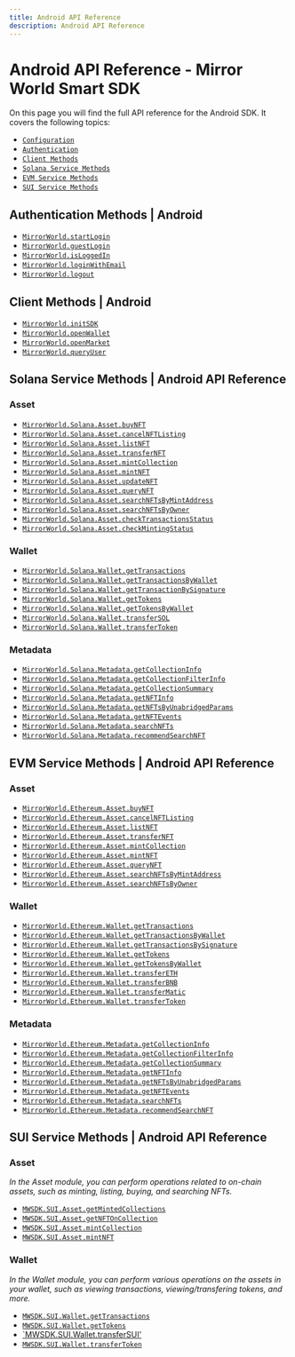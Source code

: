 ```yaml
---
title: Android API Reference
description: Android API Reference
---
```


# Android API Reference - Mirror World Smart SDK

On this page you will find the full API reference for the Android SDK. It covers the following topics:
- [`Configuration`](/api-reference/android/configuration)
- [`Authentication`](/api-reference/android/authentication)
- [`Client Methods`](/api-reference/android/client)
- [`Solana Service Methods`](/api-reference/android/solana)
- [`EVM Service Methods`](/api-reference/android/evm)
- [`SUI Service Methods`](/api-reference/android/sui)

## Authentication Methods | Android
- [`MirrorWorld.startLogin`](/api-reference/android/authentication/startLogin)
- [`MirrorWorld.guestLogin`](/api-reference/android/authentication/guestLogin)
- [`MirrorWorld.isLoggedIn`](/api-reference/android/authentication/isLoggedIn)
- [`MirrorWorld.loginWithEmail`](/api-reference/android/authentication/loginWithEmail)
- [`MirrorWorld.logout`](/api-reference/android/authentication/logout)

## Client Methods | Android
- [`MirrorWorld.initSDK`](/api-reference/android/solana/client/initSDK)
- [`MirrorWorld.openWallet`](/api-reference/android/solana/client/openWallet)
- [`MirrorWorld.openMarket`](/api-reference/android/solana/client/openMarket)
- [`MirrorWorld.queryUser`](/api-reference/android/solana/client/queryUser)

## Solana Service Methods | Android API Reference

### Asset
- [`MirrorWorld.Solana.Asset.buyNFT`](/api-reference/android/solana/asset/buyNFT)
- [`MirrorWorld.Solana.Asset.cancelNFTListing`](/api-reference/android/solana/asset/cancelNFTListing)
- [`MirrorWorld.Solana.Asset.listNFT`](/api-reference/android/solana/asset/listNFT)
- [`MirrorWorld.Solana.Asset.transferNFT`](/api-reference/android/solana/asset/transferNFT)
- [`MirrorWorld.Solana.Asset.mintCollection`](/api-reference/android/solana/asset/mintCollection)
- [`MirrorWorld.Solana.Asset.mintNFT`](/api-reference/android/solana/asset/mintNFT)
- [`MirrorWorld.Solana.Asset.updateNFT`](/api-reference/android/solana/asset/updateNFT)
- [`MirrorWorld.Solana.Asset.queryNFT`](/api-reference/android/solana/asset/queryNFT)
- [`MirrorWorld.Solana.Asset.searchNFTsByMintAddress`](/api-reference/android/solana/asset/searchNFTsByMintAddress)
- [`MirrorWorld.Solana.Asset.searchNFTsByOwner`](/api-reference/android/solana/asset/searchNFTsByOwner)
- [`MirrorWorld.Solana.Asset.checkTransactionsStatus`](/api-reference/android/solana/confirmation/checkTransactionsStatus)
- [`MirrorWorld.Solana.Asset.checkMintingStatus`](/api-reference/android/solana/confirmation/checkMintingStatus)


### Wallet
- [`MirrorWorld.Solana.Wallet.getTransactions`](/api-reference/android/solana/wallet/getTransactions)
- [`MirrorWorld.Solana.Wallet.getTransactionsByWallet`](/api-reference/android/solana/wallet/getTransactionsByWallet)
- [`MirrorWorld.Solana.Wallet.getTransactionBySignature`](/api-reference/android/solana/wallet/getTransactionBySignature)
- [`MirrorWorld.Solana.Wallet.getTokens`](/api-reference/android/solana/wallet/getTokens)
- [`MirrorWorld.Solana.Wallet.getTokensByWallet`](/api-reference/android/solana/wallet/getTokensByWallet)
- [`MirrorWorld.Solana.Wallet.transferSOL`](/api-reference/android/solana/wallet/transferSOL)
- [`MirrorWorld.Solana.Wallet.transferToken`](/api-reference/android/solana/wallet/transferToken)

### Metadata
- [`MirrorWorld.Solana.Metadata.getCollectionInfo`](/api-reference/android/solana/metadata/getCollectionInfo)
- [`MirrorWorld.Solana.Metadata.getCollectionFilterInfo`](/api-reference/android/solana/metadata/getCollectionFilterInfo)
- [`MirrorWorld.Solana.Metadata.getCollectionSummary`](/api-reference/android/solana/metadata/getCollectionSummary)
- [`MirrorWorld.Solana.Metadata.getNFTInfo`](/api-reference/android/solana/metadata/getNFTInfo)
- [`MirrorWorld.Solana.Metadata.getNFTsByUnabridgedParams`](/api-reference/android/solana/metadata/getNFTsByUnabridgedParams)
- [`MirrorWorld.Solana.Metadata.getNFTEvents`](/api-reference/android/solana/metadata/getNFTEvents)
- [`MirrorWorld.Solana.Metadata.searchNFTs`](/api-reference/android/solana/metadata/searchNFTs)
- [`MirrorWorld.Solana.Metadata.recommendSearchNFT`](/api-reference/android/solana/metadata/recommendSearchNFT)

## EVM Service Methods | Android API Reference

### Asset
- [`MirrorWorld.Ethereum.Asset.buyNFT`](/api-reference/android/evm/asset/buyNFT)
- [`MirrorWorld.Ethereum.Asset.cancelNFTListing`](/api-reference/android/evm/asset/cancelNFTListing)
- [`MirrorWorld.Ethereum.Asset.listNFT`](/api-reference/android/evm/asset/listNFT)
- [`MirrorWorld.Ethereum.Asset.transferNFT`](/api-reference/android/evm/asset/transferNFT)
- [`MirrorWorld.Ethereum.Asset.mintCollection`](/api-reference/android/evm/asset/mintCollection)
- [`MirrorWorld.Ethereum.Asset.mintNFT`](/api-reference/android/evm/asset/mintNFT)
- [`MirrorWorld.Ethereum.Asset.queryNFT`](/api-reference/android/evm/asset/queryNFT)
- [`MirrorWorld.Ethereum.Asset.searchNFTsByMintAddress`](/api-reference/android/evm/asset/searchNFTsByMintAddress)
- [`MirrorWorld.Ethereum.Asset.searchNFTsByOwner`](/api-reference/android/evm/asset/searchNFTsByOwner)

### Wallet
- [`MirrorWorld.Ethereum.Wallet.getTransactions`](/api-reference/android/evm/wallet/getTransactions)
- [`MirrorWorld.Ethereum.Wallet.getTransactionsByWallet`](/api-reference/android/evm/wallet/getTransactionsByWallet)
- [`MirrorWorld.Ethereum.Wallet.getTransactionsBySignature`](/api-reference/android/evm/wallet/getTransactionsBySignature)
- [`MirrorWorld.Ethereum.Wallet.getTokens`](/api-reference/android/evm/wallet/getTokens)
- [`MirrorWorld.Ethereum.Wallet.getTokensByWallet`](/api-reference/android/evm/wallet/getTokensByWallet)
- [`MirrorWorld.Ethereum.Wallet.transferETH`](/api-reference/android/evm/wallet/transferETH)
- [`MirrorWorld.Ethereum.Wallet.transferBNB`](/api-reference/android/evm/wallet/transferBNB)
- [`MirrorWorld.Ethereum.Wallet.transferMatic`](/api-reference/android/evm/wallet/transferMatic)
- [`MirrorWorld.Ethereum.Wallet.transferToken`](/api-reference/android/evm/wallet/transferToken)

### Metadata
- [`MirrorWorld.Ethereum.Metadata.getCollectionInfo`](/api-reference/android/evm/metadata/getCollectionInfo)
- [`MirrorWorld.Ethereum.Metadata.getCollectionFilterInfo`](/api-reference/android/evm/metadata/getCollectionFilterInfo)
- [`MirrorWorld.Ethereum.Metadata.getCollectionSummary`](/api-reference/android/evm/metadata/getCollectionSummary)
- [`MirrorWorld.Ethereum.Metadata.getNFTInfo`](/api-reference/android/evm/metadata/getNFTInfo)
- [`MirrorWorld.Ethereum.Metadata.getNFTsByUnabridgedParams`](/api-reference/android/evm/metadata/getNFTsByUnabridgedParams)
- [`MirrorWorld.Ethereum.Metadata.getNFTEvents`](/api-reference/android/evm/metadata/getNFTEvents)
- [`MirrorWorld.Ethereum.Metadata.searchNFTs`](/api-reference/android/evm/metadata/searchNFTs)
- [`MirrorWorld.Ethereum.Metadata.recommendSearchNFT`](/api-reference/android/evm/metadata/recommendSearchNFT)

## SUI Service Methods | Android API Reference

### Asset
*In the Asset module, you can perform operations related to on-chain assets, such as minting, listing, buying, and searching NFTs.*

- [`MWSDK.SUI.Asset.getMintedCollections`](/api-reference/android/sui/asset/getMintedCollections)
- [`MWSDK.SUI.Asset.getNFTOnCollection`](/api-reference/android/sui/asset/getNFTOnCollection)
- [`MWSDK.SUI.Asset.mintCollection`](/api-reference/android/sui/asset/mintCollection)
- [`MWSDK.SUI.Asset.mintNFT`](/api-reference/android/sui/asset/mintNFT)

### Wallet
*In the Wallet module, you can perform various operations on the assets in your wallet, such as viewing transactions, viewing/transfering tokens, and more.*
- [`MWSDK.SUI.Wallet.getTransactions`](/api-reference/android/sui/wallet/getTransactions)
- [`MWSDK.SUI.Wallet.getTokens`](/api-reference/android/sui/wallet/getTokens)
- [`MWSDK.SUI.Wallet.transferSUI'](/api-reference/android/sui/wallet/transferSUI)
- [`MWSDK.SUI.Wallet.transferToken`](/api-reference/android/sui/wallet/transferToken)
